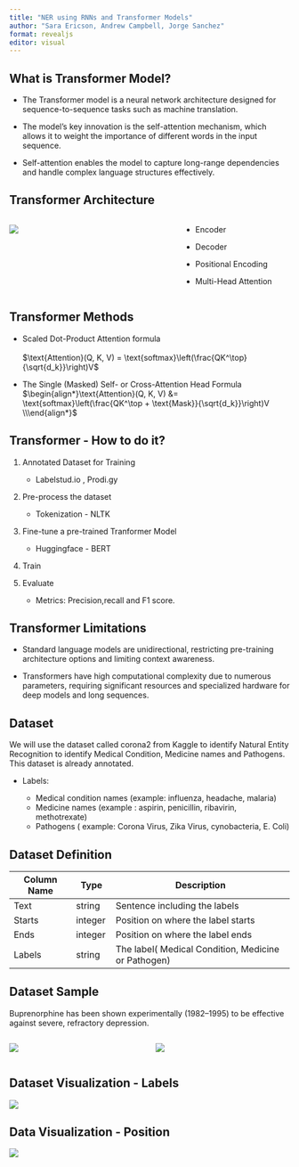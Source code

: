 ```yaml
---
title: "NER using RNNs and Transformer Models"
author: "Sara Ericson, Andrew Campbell, Jorge Sanchez"
format: revealjs
editor: visual
---
```


## What is Transformer Model?

-   The Transformer model is a neural network architecture designed for sequence-to-sequence tasks such as machine translation.

-   The model's key innovation is the self-attention mechanism, which allows it to weight the importance of different words in the input sequence.

-   Self-attention enables the model to capture long-range dependencies and handle complex language structures effectively.

## Transformer Architecture

::: columns
::: {.column width="60%"}
![](images/transformer%20Architecture.png)
:::

::: {.column width="40%"}
-   Encoder

-   Decoder

-   Positional Encoding

-   Multi-Head Attention
:::
:::

## Transformer Methods

-   Scaled Dot-Product Attention formula\
    \
    $\text{Attention}(Q, K, V) = \text{softmax}\left(\frac{QK^\top}{\sqrt{d_k}}\right)V$\

-   The Single (Masked) Self- or Cross-Attention Head Formula $\begin{align*}\text{Attention}(Q, K, V) &= \text{softmax}\left(\frac{QK^\top + \text{Mask}}{\sqrt{d_k}}\right)V \\\end{align*}$

## Transformer - How to do it?

1.  Annotated Dataset for Training

    -   Labelstud.io , Prodi.gy

2.  Pre-process the dataset

    -   Tokenization - NLTK

3.  Fine-tune a pre-trained Tranformer Model

    -   Huggingface - BERT

4.  Train

5.  Evaluate

    -   Metrics: Precision,recall and F1 score.

## Transformer Limitations

-   Standard language models are unidirectional, restricting pre-training architecture options and limiting context awareness.

-   Transformers have high computational complexity due to numerous parameters, requiring significant resources and specialized hardware for deep models and long sequences.

## Dataset

We will use the dataset called corona2 from Kaggle to identify Natural Entity Recognition to identify Medical Condition, Medicine names and Pathogens. This dataset is already annotated.

-   Labels:

    -   Medical condition names (example: influenza, headache, malaria)
    -   Medicine names (example : aspirin, penicillin, ribavirin, methotrexate)
    -   Pathogens ( example: Corona Virus, Zika Virus, cynobacteria, E. Coli)

## Dataset Definition

| Column Name | Type    | Description                                         |
|--------------|---------|----------------------------------------|
| Text        | string  | Sentence including the labels                       |
| Starts      | integer | Position on where the label starts                  |
| Ends        | integer | Position on where the label ends                    |
| Labels      | string  | The label( Medical Condition, Medicine or Pathogen) |

## Dataset Sample

Buprenorphine has been shown experimentally (1982--1995) to be effective against severe, refractory depression.

::: columns
::: {.column width="50%"}
![](images/annotated1.png)
:::

::: {.column width="50%"}
![](images/annotated2.png)
:::
:::

## Dataset Visualization - Labels

![](images/frequency_labels-01.png){fig-align="center"}

## Data Visualization - Position

![](images/start_end_Positions-01.png){fig-align="center"}
